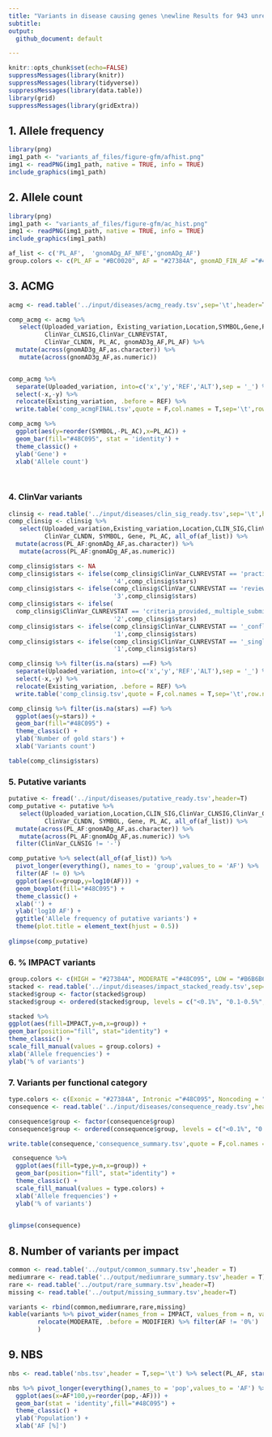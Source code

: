 ```yaml
---
title: "Variants in disease causing genes \newline Results for 943 unrelated individuals"
subtitle:
output: 
  github_document: default

---
```


```r
knitr::opts_chunk$set(echo=FALSE)
suppressMessages(library(knitr))
suppressMessages(library(tidyverse))
suppressMessages(library(data.table))
library(grid)
suppressMessages(library(gridExtra))
```

## 1. Allele frequency

```r
library(png)
img1_path <- "variants_af_files/figure-gfm/afhist.png"
img1 <- readPNG(img1_path, native = TRUE, info = TRUE)
include_graphics(img1_path)

```

## 2. Allele count

```r
library(png)
img1_path <- "variants_af_files/figure-gfm/ac_hist.png"
img1 <- readPNG(img1_path, native = TRUE, info = TRUE)
include_graphics(img1_path)

```

```r
af_list <- c('PL_AF',  'gnomADg_AF_NFE','gnomADg_AF')
group.colors <- c(PL_AF = "#BC0020", AF = "#27384A", gnomAD_FIN_AF ="#48C095", gnomAD_AF_NFE = "#B6B6B6",EUR_AF='#5F5F5F')

```

## 3. ACMG

```r
acmg <- read.table('../input/diseases/acmg_ready.tsv',sep='\t',header=T)

comp_acmg <- acmg %>%
   select(Uploaded_variation, Existing_variation,Location,SYMBOL,Gene,PUBMED,Codons,CLIN_SIG,
          ClinVar_CLNSIG,ClinVar_CLNREVSTAT,
          ClinVar_CLNDN, PL_AC, gnomAD3g_AF,PL_AF) %>%
  mutate(across(gnomAD3g_AF,as.character)) %>%
   mutate(across(gnomAD3g_AF,as.numeric)) 


comp_acmg %>% 
  separate(Uploaded_variation, into=c('x','y','REF','ALT'),sep = '_') %>%
  select(-x,-y) %>%
  relocate(Existing_variation, .before = REF) %>%
  write.table('comp_acmgFINAL.tsv',quote = F,col.names = T,sep='\t',row.names = F)

comp_acmg %>% 
  ggplot(aes(y=reorder(SYMBOL,-PL_AC),x=PL_AC)) +
  geom_bar(fill="#48C095", stat = 'identity') + 
  theme_classic() +
  ylab('Gene') +
  xlab('Allele count') 
  



```


### 4. ClinVar variants

```r
clinsig <- read.table('../input/diseases/clin_sig_ready.tsv',sep='\t',header=T)
comp_clinsig <- clinsig %>% 
   select(Uploaded_variation,Existing_variation,Location,CLIN_SIG,ClinVar_CLNSIG,ClinVar_CLNREVSTAT,
          ClinVar_CLNDN, SYMBOL, Gene, PL_AC, all_of(af_list)) %>%
  mutate(across(PL_AF:gnomADg_AF,as.character)) %>%
   mutate(across(PL_AF:gnomADg_AF,as.numeric))

comp_clinsig$stars <- NA
comp_clinsig$stars <- ifelse(comp_clinsig$ClinVar_CLNREVSTAT == 'practice_guideline',
                             '4',comp_clinsig$stars)
comp_clinsig$stars <- ifelse(comp_clinsig$ClinVar_CLNREVSTAT == 'reviewed_by_expert_panel',
                             '3',comp_clinsig$stars)
comp_clinsig$stars <- ifelse(
  comp_clinsig$ClinVar_CLNREVSTAT == 'criteria_provided,_multiple_submitters,_no_conflicts',
                             '2',comp_clinsig$stars)
comp_clinsig$stars <- ifelse(comp_clinsig$ClinVar_CLNREVSTAT == '_conflicting_interpretations',
                             '1',comp_clinsig$stars)
comp_clinsig$stars <- ifelse(comp_clinsig$ClinVar_CLNREVSTAT == '_single_submitter',
                             '1',comp_clinsig$stars)

comp_clinsig %>% filter(is.na(stars) ==F) %>%
  separate(Uploaded_variation, into=c('x','y','REF','ALT'),sep = '_') %>%
  select(-x,-y) %>%
  relocate(Existing_variation, .before = REF) %>%
  write.table('comp_clinsig.tsv',quote = F,col.names = T,sep='\t',row.names = F)

comp_clinsig %>% filter(is.na(stars) ==F) %>%
  ggplot(aes(y=stars)) +
  geom_bar(fill="#48C095") + 
  theme_classic() +
  ylab('Number of gold stars') +
  xlab('Variants count') 

table(comp_clinsig$stars)

```

### 5. Putative variants

```r
putative <- fread('../input/diseases/putative_ready.tsv',header=T)
comp_putative <- putative %>% 
   select(Uploaded_variation,Location,CLIN_SIG,ClinVar_CLNSIG,ClinVar_CLNREVSTAT,
          ClinVar_CLNDN, SYMBOL, Gene, PL_AC, all_of(af_list)) %>%
  mutate(across(PL_AF:gnomADg_AF,as.character)) %>%
   mutate(across(PL_AF:gnomADg_AF,as.numeric)) %>%
  filter(ClinVar_CLNSIG != '-') 

comp_putative %>% select(all_of(af_list)) %>%
  pivot_longer(everything(), names_to = 'group',values_to = 'AF') %>%
  filter(AF != 0) %>%
  ggplot(aes(x=group,y=log10(AF))) +
  geom_boxplot(fill="#48C095") +
  theme_classic() +
  xlab('') +
  ylab('log10 AF') +
  ggtitle('Allele frequency of putative variants') +
  theme(plot.title = element_text(hjust = 0.5))
  
glimpse(comp_putative)
```

### 6. % IMPACT variants

```r
group.colors <- c(HIGH = "#27384A", MODERATE ="#48C095", LOW = "#B6B6B6")
stacked <- read.table('../input/diseases/impact_stacked_ready.tsv',sep='\t',header=T)
stacked$group <- factor(stacked$group)
stacked$group <- ordered(stacked$group, levels = c("<0.1%", "0.1-0.5%", ">0.5%"))

stacked %>%
ggplot(aes(fill=IMPACT,y=n,x=group)) +
geom_bar(position="fill", stat="identity") +
theme_classic() +
scale_fill_manual(values = group.colors) +
xlab('Allele frequencies') +
ylab('% of variants') 


```

### 7. Variants per functional category

```r
type.colors <- c(Exonic = "#27384A", Intronic ="#48C095", Noncoding = "#B6B6B6")
consequence <- read.table('../input/diseases/consequence_ready.tsv',header=T)

consequence$group <- factor(consequence$group)
consequence$group <- ordered(consequence$group, levels = c("<0.1%", "0.1-0.5%", ">0.5%"))

write.table(consequence,'consequence_summary.tsv',quote = F,col.names = T,sep='\t',row.names = F)

 consequence %>% 
  ggplot(aes(fill=type,y=n,x=group)) +
  geom_bar(position="fill", stat="identity") +
  theme_classic() +
  scale_fill_manual(values = type.colors) +
  xlab('Allele frequencies') +
  ylab('% of variants')

 
glimpse(consequence)
```


## 8. Number of variants per impact

```r
common <- read.table('../output/common_summary.tsv',header = T)
mediumrare <- read.table('../output/mediumrare_summary.tsv',header = T)
rare <- read.table('../output/rare_summary.tsv',header=T)
missing <- read.table('../output/missing_summary.tsv',header=T)

variants <- rbind(common,mediumrare,rare,missing)
kable(variants %>% pivot_wider(names_from = IMPACT, values_from = n, values_fill = 0) %>%
        relocate(MODERATE, .before = MODIFIER) %>% filter(AF != '0%')
        )

```

## 9. NBS

```r
nbs <- read.table('nbs.tsv',header = T,sep='\t') %>% select(PL_AF, starts_with('gnomAD_'))

nbs %>% pivot_longer(everything(),names_to = 'pop',values_to = 'AF') %>%
  ggplot(aes(x=AF*100,y=reorder(pop,-AF))) +
  geom_bar(stat = 'identity',fill="#48C095") +
  theme_classic() +
  ylab('Population') +
  xlab('AF [%]')

```








